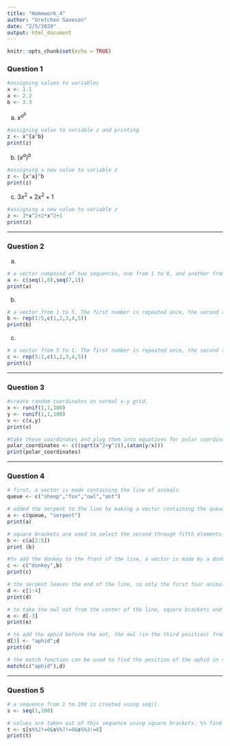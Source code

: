 ```yaml
---
title: "Homework_4"
author: "Gretchen Saveson"
date: "2/5/2020"
output: html_document
---
```


```r
knitr::opts_chunk$set(echo = TRUE)
```

### Question 1

```r
#assigning values to variables
x <- 1.1
a <- 2.2
b <- 3.3
```
a. $x^{a^b}$ 
```r
#assigning value to variable z and printing
z <- x^{a^b}
print(z)
```
b. $({x^a})^b$
```r
#assigning a new value to variable z
z <- {x^a}^b
print(z)
```
c. $3x^2+2x^2+1$
```r
#assigning a new value to variable z
z <- 3*x^2+2*x^2+1
print(z)
```
***
### Question 2

a.
```r
# a vector composed of two sequences, one from 1 to 8, and another from 7 to 1.
a <- c(seq(1,8),seq(7,1))
print(a)
```

b.
```r
# a vector from 1 to 5. The first number is repeated once, the second twice, and so on. 
b <- rep(1:5,c(1,2,3,4,5))
print(b)
```
c.
```r
# a vector from 5 to 1. The first number is repeated once, the second twice, and so on. 
c <- rep(5:1,c(1,2,3,4,5))
print(c)
```
***
### Question 3

```r
#create random coordinates on normal x-y grid.
x <- runif(1,1,100)
y <- runif(1,1,100)
v <- c(x,y)
print(v)

#take these coordinates and plug them into equations for polar coordinates.
polar_coordinates <- c((sqrt(x^2+y^2)),(atan(y/x)))
print(polar_coordinates)

```

***
### Question 4

```r
# first, a vector is made containing the line of animals
queue <- c("sheep","fox","owl","ant")

# added the serpent to the line by making a vector containing the queue and the serpent.
a <- c(queue, "serpent")
print(a)

# square brackets are used to select the second through fifth elements in the a vector from the previous question. 
b <- c(a[2:5])
print (b)

#to add the donkey to the front of the line, a vector is made by a donkey followed by vector b from the previous question, as vector b remains unchanged. 
c <- c("donkey",b)
print(c)

# the serpent leaves the end of the line, so only the first four animals from the previous vector are selected. 
d <- c[1:4]
print(d)

# to take the owl out from the center of the line, square brackets and a minus sign are used to access all but the third element of vector d.
e <- d[-3]
print(e)

# to add the aphid before the ant, the owl (in the third position) from vector d can be replaced with an aphid. 
d[3] <- "aphid";d
print(d)

# the match function can be used to find the position of the aphid in the vector d. The aphid is third in line.
match(c("aphid"),d)

```

***
### Question 5

```r
# a sequence from 1 to 100 is created using seq().
s <- seq(1,100)

# values are taken out of this sequence using square brackets. %% find the residual, so integers that 2 and 3 and 7 go into evenly (have a residual of 0) are left out. excaimation points before an equal sign mean "not equal."
t <- s[s%%2!=0&s%%7!=0&s%%3!=0]
print(t)

```